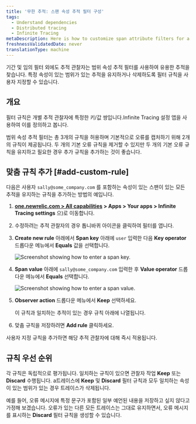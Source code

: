 ```yaml
---
title: '무한 추적: 스팬 속성 추적 필터 구성'
tags:
  - Understand dependencies
  - Distributed tracing
  - Infinite Tracing
metaDescription: Here is how to customize span attribute filters for a trace observer.
freshnessValidatedDate: never
translationType: machine
---
```




기간 및 임의 필터 외에도 추적 관찰자는 범위 속성 추적 필터를 사용하여 유용한 추적을 찾습니다. 특정 속성이 있는 범위가 있는 추적을 유지하거나 삭제하도록 필터 규칙을 사용자 지정할 수 있습니다.

## 개요

필터 규칙은 개별 추적 관찰자에 특정한 키/값 쌍입니다.Infinite Tracing 설정 앱을 사용하여 이를 정의하고 봅니다.

범위 속성 추적 필터는 총 3개의 규칙을 허용하며 기본적으로 오류를 캡처하기 위해 2개의 규칙이 제공됩니다. 두 개의 기본 오류 규칙을 제거할 수 있지만 두 개의 기본 오류 규칙을 유지하고 필요한 경우 추가 규칙을 추가하는 것이 좋습니다.

## 맞춤 규칙 추가 [#add-custom-rule]

다음은 사용자 `sally@some_company.com` 를 포함하는 속성이 있는 스팬이 있는 모든 추적을 유지하는 규칙을 추가하는 방법의 예입니다.

1. <DNT>**[one.newrelic.com > All capabilities](https://one.newrelic.com/all-capabilities) > Apps > Your apps > Infinite Tracing settings**</DNT> 으)로 이동합니다.

2. 수정하려는 추적 관찰자의 경우 톱니바퀴 아이콘을 클릭하여 필터를 엽니다.

3. <DNT>**Create new rule**</DNT> 아래에서 <DNT>**Span key**</DNT> 아래에 `user` 입력한 다음 <DNT>**Key operator**</DNT> 드롭다운 메뉴에서 <DNT>**Equals**</DNT> 값을 선택합니다.

   <img
     title="span_key.png"
     alt="Screenshot showing how to enter a span key."
     src={distributedtracingUpdateSpanKey}
   />

4. <DNT>**Span value**</DNT> 아래에 `sally@some_company.com` 입력한 후 <DNT>**Value operator**</DNT> 드롭다운 메뉴에서 <DNT>**Equals**</DNT> 선택합니다.

   <img
     title="span_value.png"
     alt="Screenshot showing how to enter a span value."
     src={distributedtracingUpdateSpanValue}
   />

5. <DNT>**Observer action**</DNT> 드롭다운 메뉴에서 <DNT>**Keep**</DNT> 선택하세요.

   <Callout variant="tip">
     이 규칙과 일치하는 추적이 있는 경우 규칙 아래에 나열됩니다.
   </Callout>

6. 맞춤 규칙을 저장하려면 <DNT>**Add rule**</DNT> 클릭하세요.

사용자 지정 규칙을 추가하면 해당 추적 관찰자에 대해 즉시 적용됩니다.

## 규칙 우선 순위

각 규칙은 독립적으로 평가됩니다. 일치하는 규칙이 있으면 관찰자 작업 <DNT>**Keep**</DNT> 또는 <DNT>**Discard**</DNT> 수행됩니다. a트레이스에 <DNT>**Keep**</DNT> 및 <DNT>**Discard**</DNT> 필터 규칙과 모두 일치하는 속성이 있는 범위가 있는 경우 트레이스가 삭제됩니다.

예를 들어, 오류 메시지에 특정 문구가 포함된 일부 예언된 내용을 저장하고 싶지 않다고 가정해 보겠습니다. 오류가 있는 다른 모든 트레이스는 그대로 유지하면서, 오류 메시지를 표시하는 <DNT>**Discard**</DNT> 필터 규칙을 생성할 수 있습니다.